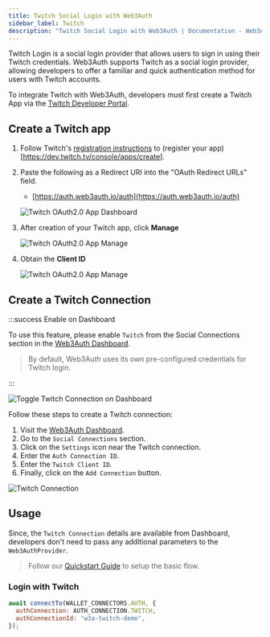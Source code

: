 ```yaml
---
title: Twitch Social Login with Web3Auth
sidebar_label: Twitch
description: "Twitch Social Login with Web3Auth | Documentation - Web3Auth"
---
```



Twitch Login is a social login provider that allows users to sign in using their Twitch credentials.
Web3Auth supports Twitch as a social login provider, allowing developers to offer a familiar and
quick authentication method for users with Twitch accounts.

To integrate Twitch with Web3Auth, developers must first create a Twitch App via the
[Twitch Developer Portal](https://dev.twitch.tv/console/apps).

## Create a Twitch app

1. Follow Twitch's
   [registration instructions](https://dev.twitch.tv/docs/authentication/#registration) to (register
   your app)[https://dev.twitch.tv/console/apps/create].
2. Paste the following as a Redirect URI into the "OAuth Redirect URLs" field.

   - [https://auth.web3auth.io/auth](https://auth.web3auth.io/auth)

   ![Twitch OAuth2.0 App Dashboard](/guides/social-providers/twitch/twitch-app.png)

3. After creation of your Twitch app, click **Manage**

   ![Twitch OAuth2.0 App Manage](/guides/social-providers/twitch/twitch-manage.png)

4. Obtain the **Client ID**

   ![Twitch OAuth2.0 App Manage](/guides/social-providers/twitch/twitch-client-id.png)

## Create a Twitch Connection

:::success Enable on Dashboard

To use this feature, please enable `Twitch` from the Social Connections section in the
[Web3Auth Dashboard](https://dashboard.web3auth.io).

> By default, Web3Auth uses its own pre-configured credentials for Twitch login.

:::

<div style={{ display: "flex", margin: "20px 0", justifyContent: "center" }}>
  <img
    src={TwitchToggle}
    style={{
      maxWidth: "800px",
      borderRadius: "8px",
      boxShadow: "0 2px 6px rgba(0, 0, 0, 0.1)",
    }}
    alt="Toggle Twitch Connection on Dashboard"
  />
</div>

Follow these steps to create a Twitch connection:

1. Visit the [Web3Auth Dashboard](https://dashboard.web3auth.io).
1. Go to the `Social Connections` section.
1. Click on the `Settings` icon near the Twitch connection.
1. Enter the `Auth Connection ID`.
1. Enter the `Twitch Client ID`.
1. Finally, click on the `Add Connection` button.

<div style={{ display: "flex", margin: "20px 0", justifyContent: "center" }}>
  <img
    src={TwitchConnection}
    style={{
      maxWidth: "600px",
      borderRadius: "8px",
      boxShadow: "0 2px 6px rgba(0, 0, 0, 0.1)",
    }}
    alt="Twitch Connection"
  />
</div>

## Usage

Since, the `Twitch Connection` details are available from Dashboard, developers don't need to pass
any additional parameters to the `Web3AuthProvider`.

> Follow our [Quickstart Guide](/quick-start) to setup the basic flow.

### Login with Twitch

```jsx
await connectTo(WALLET_CONNECTORS.AUTH, {
  authConnection: AUTH_CONNECTION.TWITCH,
  authConnectionId: "w3a-twitch-demo",
});
```
